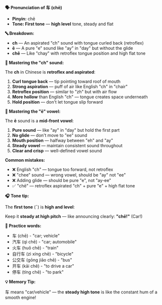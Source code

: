 **🗣️ Pronunciation of 车 (chē)**

- **Pinyin:** chē
- **Tone: First tone** — **high level** tone, steady and flat

**🔤 Breakdown:**

- **ch** — An aspirated "ch" sound with tongue curled back (retroflex)
- **ē** — A pure "e" sound like "ay" in "day" but without the glide
- **chē** — Like "chay" with retroflex tongue position and high flat tone

**🎯 Mastering the "ch" sound:**

The **ch** in Chinese is **retroflex and aspirated**:

1. **Curl tongue back** — tip pointing toward roof of mouth
2. **Strong aspiration** — puff of air like English "ch" in "chair"
3. **Retroflex position** — similar to "zh" but with air flow
4. **More hollow** than English "ch" — tongue creates space underneath
5. **Hold position** — don't let tongue slip forward

**🎯 Mastering the "ē" vowel:**

The **ē** sound is a **mid-front vowel**:

1. **Pure sound** — like "ay" in "day" but hold the first part
2. **No glide** — don't move to "ee" sound
3. **Mouth position** — halfway between "eh" and "ay"
4. **Steady vowel** — maintain consistent sound throughout
5. **Clear and crisp** — well-defined vowel sound

**Common mistakes:**

- ❌ English "ch" — tongue too forward, not retroflex
- ❌ "chee" sound — wrong vowel, should be "ay" not "ee"
- ❌ Adding glide — should be pure "e", not "ay-ee"
- ✅ "chē" — retroflex aspirated "ch" + pure "e" + high flat tone

**🎧 Tone tip:**

The **first tone** (¯) is **high and level**:

Keep it **steady at high pitch** — like announcing clearly: **"chē!"** (Car!)

**📝 Practice words:**

- 车 (chē) - "car; vehicle"
- 汽车 (qì chē) - "car; automobile"
- 火车 (huǒ chē) - "train"
- 自行车 (zì xíng chē) - "bicycle"
- 公交车 (gōng jiāo chē) - "bus"
- 开车 (kāi chē) - "to drive a car"
- 停车 (tíng chē) - "to park"

**💡 Memory Tip:**

车 means "car/vehicle" — the **steady high tone** is like the constant hum of a smooth engine!
